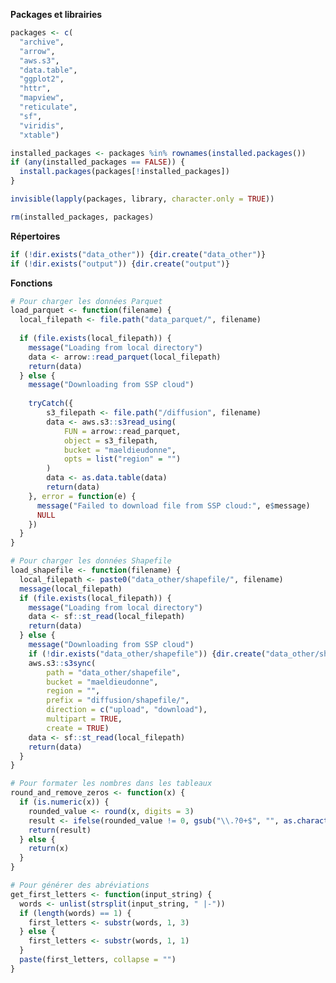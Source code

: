 **Packages et librairies**

```r
packages <- c(
  "archive",
  "arrow",
  "aws.s3",
  "data.table",
  "ggplot2",
  "httr",
  "mapview",
  "reticulate",
  "sf",
  "viridis",
  "xtable")

installed_packages <- packages %in% rownames(installed.packages())
if (any(installed_packages == FALSE)) {
  install.packages(packages[!installed_packages])
}

invisible(lapply(packages, library, character.only = TRUE))

rm(installed_packages, packages)
```

**Répertoires**

```r
if (!dir.exists("data_other")) {dir.create("data_other")}
if (!dir.exists("output")) {dir.create("output")}
```

**Fonctions**

```r
# Pour charger les données Parquet
load_parquet <- function(filename) {
  local_filepath <- file.path("data_parquet/", filename)
  
  if (file.exists(local_filepath)) {
    message("Loading from local directory")
    data <- arrow::read_parquet(local_filepath)
    return(data)
  } else {
    message("Downloading from SSP cloud")
  
    tryCatch({
        s3_filepath <- file.path("/diffusion", filename)
        data <- aws.s3::s3read_using(
            FUN = arrow::read_parquet,
            object = s3_filepath,
            bucket = "maeldieudonne",
            opts = list("region" = "")
        )
        data <- as.data.table(data)
        return(data)
    }, error = function(e) {
      message("Failed to download file from SSP cloud:", e$message)
      NULL
    })
  }
}

# Pour charger les données Shapefile
load_shapefile <- function(filename) {
  local_filepath <- paste0("data_other/shapefile/", filename)
  message(local_filepath)
  if (file.exists(local_filepath)) {
    message("Loading from local directory")
    data <- sf::st_read(local_filepath)
    return(data)
  } else {
    message("Downloading from SSP cloud")
    if (!dir.exists("data_other/shapefile")) {dir.create("data_other/shapefile")}
    aws.s3::s3sync(
        path = "data_other/shapefile",
        bucket = "maeldieudonne",
        region = "",
        prefix = "diffusion/shapefile/",
        direction = c("upload", "download"),
        multipart = TRUE,
        create = TRUE)
    data <- sf::st_read(local_filepath)
    return(data)
  }
}

# Pour formater les nombres dans les tableaux
round_and_remove_zeros <- function(x) {
  if (is.numeric(x)) {
    rounded_value <- round(x, digits = 3)
    result <- ifelse(rounded_value != 0, gsub("\\.?0+$", "", as.character(rounded_value)), "0")
    return(result)
  } else {
    return(x)
  }
}

# Pour générer des abréviations
get_first_letters <- function(input_string) {
  words <- unlist(strsplit(input_string, " |-"))
  if (length(words) == 1) {
    first_letters <- substr(words, 1, 3)
  } else {
    first_letters <- substr(words, 1, 1)
  }
  paste(first_letters, collapse = "")
}
```
